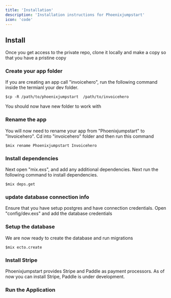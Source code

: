 ```yaml
---
title: 'Installation'
description: 'Installation instructions for Phoenixjumpstart'
icon: 'code'
---
```


## Install 
Once you get access to the private repo, clone it locally and make a copy so that you have a pristine copy

### Create your app folder
If you are creating an app call "invoicehero", run the following command inside the termianl your dev folder.

` $cp -R /path/to/phoenixjumpstart  /path/to/invoicehero  `

You should now have new folder to work with


### Rename the app
You will now need to rename your app from "Phoenixjumpstart" to "Invoicehero". Cd into "invoicehero" folder and then run this command

` $mix rename Phoenixjumpstart Invoicehero  `



### Install dependencies
Next open "mix.exs", and add any additional dependencies. Next run the following command to install dependencies.


`$mix deps.get`


### update database connection info
Ensure that you have setup postgres and have connection credentials. Open "config/dev.exs" and
add the database credentials

### Setup the database
We are now ready to create the database and run migrations

`$mix ecto.create`


### Install Stripe
Phoenixjumpstart provides Stripe and Paddle as payment processors. As of now you can install Stripe, Paddle is under development.


### Run the Application






